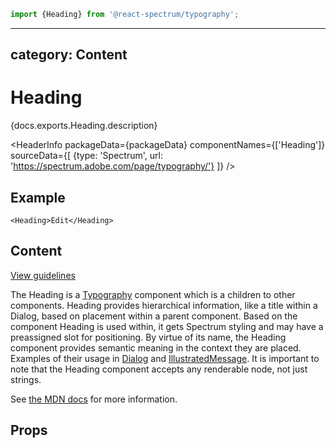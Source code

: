 <!-- Copyright 2020 Adobe. All rights reserved.
This file is licensed to you under the Apache License, Version 2.0 (the "License");
you may not use this file except in compliance with the License. You may obtain a copy
of the License at http://www.apache.org/licenses/LICENSE-2.0
Unless required by applicable law or agreed to in writing, software distributed under
the License is distributed on an "AS IS" BASIS, WITHOUT WARRANTIES OR REPRESENTATIONS
OF ANY KIND, either express or implied. See the License for the specific language
governing permissions and limitations under the License. -->



```jsx import
import {Heading} from '@react-spectrum/typography';
```

---
category: Content
---

# Heading

<p>{docs.exports.Heading.description}</p>

<HeaderInfo
  packageData={packageData}
  componentNames={['Heading']}
  sourceData={[
    {type: 'Spectrum', url: 'https://spectrum.adobe.com/page/typography/'}
  ]} />

## Example

```tsx example
<Heading>Edit</Heading>
```

## Content

[View guidelines](https://spectrum.adobe.com/page/typography/#Heading)

The Heading is a [Typography](https://spectrum.adobe.com/page/typography)
component which is a children to other components. Heading provides
hierarchical information, like a title within a Dialog, based on placement
within a parent component. Based on the component Heading is used within, it
gets Spectrum styling and may have a preassigned slot for positioning. By
virtue of its name, the Heading component provides semantic meaning in the
context they are placed. Examples of their usage in [Dialog](Dialog.html#example) and
[IllustratedMessage](IllustratedMessage.html#example). It is important to note
that the Heading component accepts any renderable node, not just strings.

See [the MDN docs](https://developer.mozilla.org/en-US/docs/Web/HTML/Element/Heading_Elements) for more information.

## Props

<PropTable component={docs.exports.Heading} links={docs.links} />
